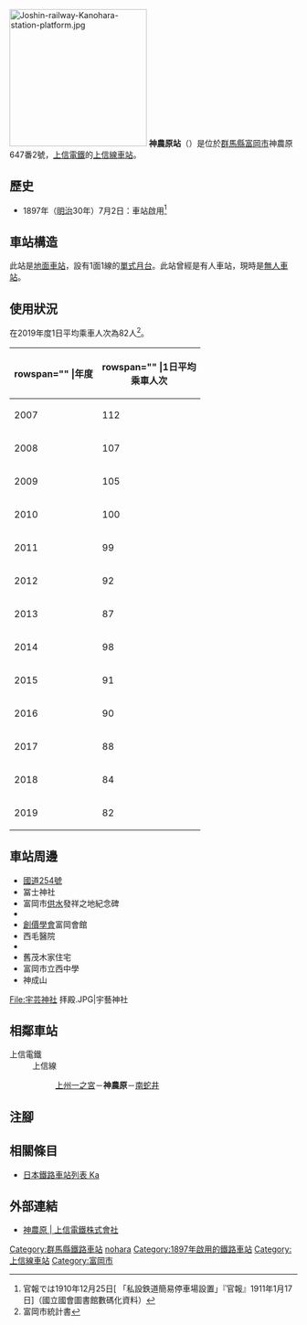 {{NoteTA|G1=Transport
|T=zh-hans:神农原站;zh-hk:神農原站;zh-tw:神農原車站;
|1=zh-hans:神农原站;zh-hk:神農原站;zh-tw:神農原車站;
}}
{{Infobox station
|公司色 = red
|站名 = 神農原
|圖片 = 上信神農原駅.jpg
|圖片說明 = 月台
|日文原名 = 神農原
|平假名 = かのはら
|羅馬拼音 = KANOHARA
|副站名 = 
|電報略號 = 
|所在地 = {{JPN}}[[群馬縣|群馬縣]][[富岡市|富岡市]]神農原647番2號
|座標 = {{coord|36|14|33.84|N|138|50|38.02|E|type:railwaystation_region:JP-24|display=inline,title}}
|車站構造 = [[地面車站|地面車站]]
|月台配置 = 1面1線
|啟用年月日 = 1897年（[[明治|明治]]30年）7月2日
|廢站年月日 = 
|乘客人數 = 82
|上下車人次 = 
|統計年度 = 2019
|轉車 = 
|全寬備註 = 
|adjacent = {{Adjacent stations|system=上信電鐵|line=上信線|left=上州一之宮|right=南蛇井|note-left=2.3km|note-mid=距離[[高崎站_(日本)|高崎]]25.4km|note-right=2.8km}}
}}
[[File:Joshin-railway-Kanohara-station-platform.jpg|240px]]
'''神農原站'''（{{jpn|j=神農原駅|hg=かのはらえき|rm=Kanohara eki|f=y}}）是位於[[群馬縣|群馬縣]][[富岡市|富岡市]]神農原647番2號，[[上信電鐵|上信電鐵]]的[[上信線|上信線]][[鐵路車站|車站]]。

== 歷史 == 
* 1897年（[[明治|明治]]30年）7月2日：車站啟用<ref>官報では1910年12月25日[{{NDLDC|2951623/5}} 「私設鉄道簡易停車場設置」『官報』1911年1月17日]（國立國會圖書館數碼化資料）</ref>

== 車站構造 ==
此站是[[地面車站|地面車站]]，設有1面1線的[[單式月台|單式月台]]。此站曾經是有人車站，現時是[[無人車站|無人車站]]。

== 使用狀況 ==
在2019年度1日平均乘車人次為82人<ref>富岡市統計書</ref>。
{| class="wikitable sortable"
|+
|-
! rowspan="" |年度
! rowspan="" |1日平均<br>乘車人次
|-
|2007
|112
|-
|2008
|107
|-
|2009
|105
|-
|2010
|100
|-
|2011
|99
|-
|2012
|92
|-
|2013
|87
|-
|2014
|98
|-
|2015
|91
|-
|2016
|90
|-
|2017
|88
|-
|2018
|84
|-
|2019
|82
|}

== 車站周邊 ==
* [[國道254號_(日本)|國道254號]]
* 冨士神社
* 富岡市[[供水|供水]]發祥之地紀念碑
* {{Translink|ja|鏑川}}
* [[創價學會|創價學會]]富岡會館
* 西毛醫院
* {{Translink|ja|宇芸神社|宇藝神社}}
* 舊茂木家住宅
* 富岡市立西中學
* 神成山

<gallery>
File:宇芸神社 拝殿.JPG|宇藝神社
</gallery>
== 相鄰車站 ==
; 上信電鐵
: 上信線
:: [[上州一之宮站|上州一之宮]]－'''神農原'''－[[南蛇井站|南蛇井]]
== 注腳 ==
{{Reflist}}
== 相關條目 ==
* [[日本鐵路車站列表_Ka|日本鐵路車站列表 Ka]]
== 外部連結 ==
* [https://www.joshin-dentetsu.co.jp/station/30/ 神農原 | 上信電鐵株式會社] {{Wayback|url=https://www.joshin-dentetsu.co.jp/station/30/ |date=20210125031633 }}{{ja icon}}
{{上信線}}
{{DEFAULTSORT:Kanohara}}
[[Category:群馬縣鐵路車站|Category:群馬縣鐵路車站]]
[[Category:日本鐵路車站_Ka|nohara]]
[[Category:1897年啟用的鐵路車站|Category:1897年啟用的鐵路車站]]
[[Category:上信線車站|Category:上信線車站]]
[[Category:富岡市|Category:富岡市]]